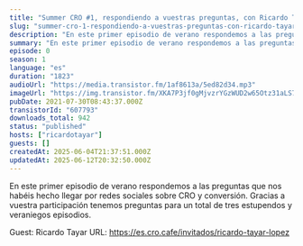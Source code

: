 ```yaml
---
title: "Summer CRO #1, respondiendo a vuestras preguntas, con Ricardo Tayar"
slug: "summer-cro-1-respondiendo-a-vuestras-preguntas-con-ricardo-tayar"
description: "En este primer episodio de verano respondemos a las preguntas que nos habéis hecho llegar por redes sociales sobre CRO y conversión. Gracias a vuestra participación tenemos preguntas para un total de tres estupendos y veraniegos episodios.\n\nGuest: Ricardo Tayar\nURL: https://es.cro.cafe/invitados/ricardo-tayar-lopez"
summary: "En este primer episodio de verano respondemos a las preguntas que nos habéis hecho llegar por redes sociales sobre CRO y conversión. Gracias a vuestra participación tenemos preguntas para un total de tres estupendos y veraniegos episodios."
episode: 0
season: 1
language: "es"
duration: "1823"
audioUrl: "https://media.transistor.fm/1af8613a/5ed82d34.mp3"
imageUrl: "https://img.transistor.fm/XKA7P3jf0gMjvzrYGzWUD2w65Otz31aLS7j_UOQ0sqE/rs:fill:3000:3000:1/q:60/aHR0cHM6Ly9pbWct/dXBsb2FkLXByb2R1/Y3Rpb24udHJhbnNp/c3Rvci5mbS9mNDA4/OGYxZjhiY2ZkNzll/OWFiZjM5ZDYyZGMx/ZmZkOC5qcGc.webp"
pubDate: 2021-07-30T08:43:37.000Z
transistorId: "607793"
downloads_total: 942
status: "published"
hosts: ["ricardotayar"]
guests: []
createdAt: 2025-06-04T21:37:51.000Z
updatedAt: 2025-06-12T20:32:50.000Z
---
```


En este primer episodio de verano respondemos a las preguntas que nos habéis hecho llegar por redes sociales sobre CRO y conversión. Gracias a vuestra participación tenemos preguntas para un total de tres estupendos y veraniegos episodios.

Guest: Ricardo Tayar
URL: https://es.cro.cafe/invitados/ricardo-tayar-lopez
